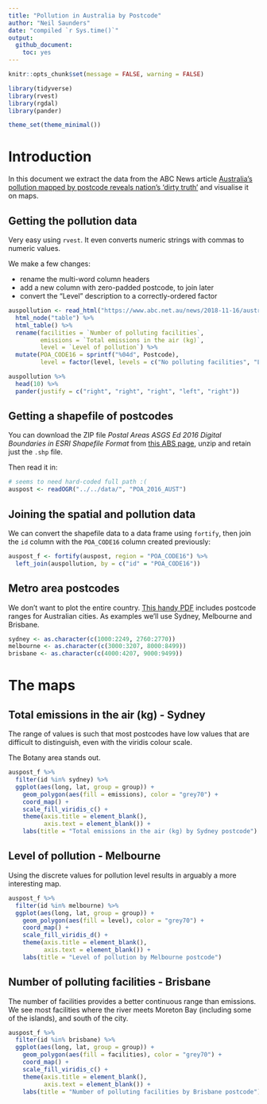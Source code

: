 ```yaml
---
title: "Pollution in Australia by Postcode"
author: "Neil Saunders"
date: "compiled `r Sys.time()`"
output: 
  github_document: 
    toc: yes
---
```


```r
knitr::opts_chunk$set(message = FALSE, warning = FALSE)

library(tidyverse)
library(rvest)
library(rgdal)
library(pander)

theme_set(theme_minimal())
```

# Introduction
In this document we extract the data from the ABC News article [Australia's pollution mapped by postcode reveals nation's 'dirty truth'](https://www.abc.net.au/news/2018-11-16/australian-pollution-mapped-by-postcodes/10478620) and visualise it on maps.

## Getting the pollution data
Very easy using `rvest`. It even converts numeric strings with commas to numeric values.

We make a few changes:

- rename the multi-word column headers
- add a new column with zero-padded postcode, to join later
- convert the "Level" description to a correctly-ordered factor

```r
auspollution <- read_html("https://www.abc.net.au/news/2018-11-16/australian-pollution-mapped-by-postcodes/10478620") %>% 
  html_node("table") %>% 
  html_table() %>% 
  rename(facilities = `Number of polluting facilities`,
         emissions = `Total emissions in the air (kg)`,
         level = `Level of pollution`) %>% 
  mutate(POA_CODE16 = sprintf("%04d", Postcode),
         level = factor(level, levels = c("No polluting facilities", "Low", "Medium", "High")))

auspollution %>% 
  head(10) %>% 
  pander(justify = c("right", "right", "right", "left", "right"))
```

## Getting a shapefile of postcodes
You can download the ZIP file _Postal Areas ASGS Ed 2016 Digital Boundaries in ESRI Shapefile Format_ from [this ABS page](http://www.abs.gov.au/AUSSTATS/abs@.nsf/DetailsPage/1270.0.55.003July%202016?OpenDocument), unzip and retain just the `.shp` file.

Then read it in:

```r
# seems to need hard-coded full path :(
auspost <- readOGR("../../data/", "POA_2016_AUST")
```

## Joining the spatial and pollution data
We can convert the shapefile data to a data frame using `fortify`, then join the `id` column with the `POA_CODE16` column created previously:

```r
auspost_f <- fortify(auspost, region = "POA_CODE16") %>% 
  left_join(auspollution, by = c("id" = "POA_CODE16"))
```

## Metro area postcodes
We don't want to plot the entire country. [This handy PDF](http://www.impactlists.com.au/ImpactLists/media/list-tools/Useful-Postcode-Ranges.pdf) includes postcode ranges for Australian cities. As examples we'll use Sydney, Melbourne and Brisbane.

```r
sydney <- as.character(c(1000:2249, 2760:2770))
melbourne <- as.character(c(3000:3207, 8000:8499))
brisbane <- as.character(c(4000:4207, 9000:9499))
```

# The maps

## Total emissions in the air (kg) - Sydney
The range of values is such that most postcodes have low values that are difficult to distinguish, even with the viridis colour scale.

The Botany area stands out.

```r
auspost_f %>% 
  filter(id %in% sydney) %>% 
  ggplot(aes(long, lat, group = group)) +
    geom_polygon(aes(fill = emissions), color = "grey70") +
    coord_map() +
    scale_fill_viridis_c() +
    theme(axis.title = element_blank(),
          axis.text = element_blank()) +
    labs(title = "Total emissions in the air (kg) by Sydney postcode")
```

##  Level of pollution - Melbourne
Using the discrete values for pollution level results in arguably a more interesting map.

```r
auspost_f %>% 
  filter(id %in% melbourne) %>% 
  ggplot(aes(long, lat, group = group)) +
    geom_polygon(aes(fill = level), color = "grey70") +
    coord_map() +
    scale_fill_viridis_d() +
    theme(axis.title = element_blank(),
          axis.text = element_blank()) +
    labs(title = "Level of pollution by Melbourne postcode")
```

## Number of polluting facilities - Brisbane
The number of facilities provides a better continuous range than emissions. We see most facilities where the river meets Moreton Bay (including some of the islands), and south of the city.

```r
auspost_f %>% 
  filter(id %in% brisbane) %>% 
  ggplot(aes(long, lat, group = group)) +
    geom_polygon(aes(fill = facilities), color = "grey70") +
    coord_map() +
    scale_fill_viridis_c() +
    theme(axis.title = element_blank(),
          axis.text = element_blank()) +
    labs(title = "Number of polluting facilities by Brisbane postcode")
```
